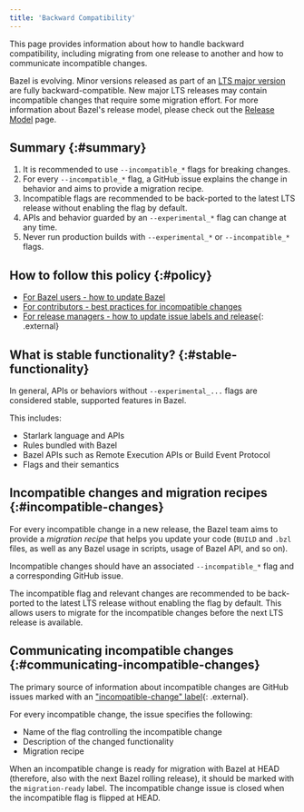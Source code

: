 ```yaml
---
title: 'Backward Compatibility'
---
```


This page provides information about how to handle backward compatibility,
including migrating from one release to another and how to communicate
incompatible changes.

Bazel is evolving. Minor versions released as part of an [LTS major
version](/release#bazel-versioning) are fully backward-compatible. New major LTS
releases may contain incompatible changes that require some migration effort.
For more information about Bazel's release model, please check out the [Release
Model](/release) page.

## Summary {:#summary}

1.  It is recommended to use `--incompatible_*` flags for breaking changes.
1.  For every `--incompatible_*` flag, a GitHub issue explains the change in
    behavior and aims to provide a migration recipe.
1.  Incompatible flags are recommended to be back-ported to the latest LTS
    release without enabling the flag by default.
1.  APIs and behavior guarded by an `--experimental_*` flag can change at any
    time.
1.  Never run production builds with `--experimental_*` or `--incompatible_*`
    flags.

## How to follow this policy {:#policy}

*   [For Bazel users - how to update Bazel](/versions/7.2.0/install/bazelisk)
*   [For contributors - best practices for incompatible changes](/versions/7.2.0/contribute/breaking-changes)
*   [For release managers - how to update issue labels and release](https://github.com/bazelbuild/continuous-integration/tree/master/docs/release-playbook.%6D%64){: .external}

## What is stable functionality? {:#stable-functionality}

In general, APIs or behaviors without `--experimental_...` flags are considered
stable, supported features in Bazel.

This includes:

*   Starlark language and APIs
*   Rules bundled with Bazel
*   Bazel APIs such as Remote Execution APIs or Build Event Protocol
*   Flags and their semantics

## Incompatible changes and migration recipes {:#incompatible-changes}

For every incompatible change in a new release, the Bazel team aims to provide a
_migration recipe_ that helps you update your code (`BUILD` and `.bzl` files, as
well as any Bazel usage in scripts, usage of Bazel API, and so on).

Incompatible changes should have an associated `--incompatible_*` flag and a
corresponding GitHub issue.

The incompatible flag and relevant changes are recommended to be back-ported to
the latest LTS release without enabling the flag by default. This allows users
to migrate for the incompatible changes before the next LTS release is
available.

## Communicating incompatible changes {:#communicating-incompatible-changes}

The primary source of information about incompatible changes are GitHub issues
marked with an ["incompatible-change"
label](https://github.com/bazelbuild/bazel/issues?q=label%3Aincompatible-change){: .external}.

For every incompatible change, the issue specifies the following:

*   Name of the flag controlling the incompatible change
*   Description of the changed functionality
*   Migration recipe

When an incompatible change is ready for migration with Bazel at HEAD
(therefore, also with the next Bazel rolling release), it should be marked with
the `migration-ready` label. The incompatible change issue is closed when the
incompatible flag is flipped at HEAD.